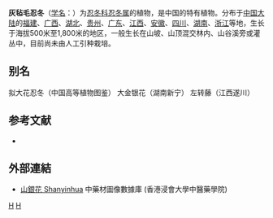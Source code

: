 {{Speciesbox 
| genus = Lonicera
| species = macranthoides
| authority = Hand.-Mazz.
}}

'''灰毡毛忍冬'''（[[学名|学名]]：{{lang|la|''Lonicera macranthoides''}}）为[[忍冬科|忍冬科]][[忍冬属|忍冬属]]的植物，是中国的特有植物。分布于[[中国大陆|中国大陆]]的[[福建|福建]]、[[广西|广西]]、[[湖北|湖北]]、[[贵州|贵州]]、[[广东|广东]]、[[江西|江西]]、[[安徽|安徽]]、[[四川|四川]]、[[湖南|湖南]]、[[浙江|浙江]]等地，生长于海拔500米至1,800米的地区，一般生长在山坡、山顶混交林内、山谷溪旁或灌丛中，目前尚未由人工引种栽培。

== 别名 ==
拟大花忍冬（中国高等植物图鉴） 大金银花（湖南新宁） 左转藤（江西遂川）

== 参考文献 ==
<div class="references-small">
* {{cite web| url =http://www.bioinfo.cn/db05/KmzwSpecies.php?action=view&id=3512| title =灰毡毛忍冬| work =《中国高等植物数据库全库》| publisher =中国科学院微生物研究所| author =昆明植物研究所| accessdate =2009-02-24| deadurl =yes| archiveurl =https://web.archive.org/web/20160305063740/http://www.bioinfo.cn/db05/KmzwSpecies.php?action=view&id=3512| archivedate =2016-03-05}}
</div>

==外部連結==
* [http://libproject.hkbu.edu.hk/was40/detail?channelid=47953&searchword=pid=B00312 山銀花 Shanyinhua] {{Wayback|url=http://libproject.hkbu.edu.hk/was40/detail?channelid=47953&searchword=pid=B00312 |date=20160304100657 }} 中藥材圖像數據庫 (香港浸會大學中醫藥學院)
{{Taxonbar|from=Q15226558}}

[[Category:忍冬属|H]]
[[Category:中國特有植物|H]]